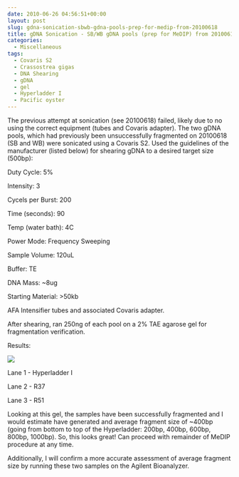 ```yaml
---
date: 2010-06-26 04:56:51+00:00
layout: post
slug: gdna-sonication-sbwb-gdna-pools-prep-for-medip-from-20100618
title: gDNA Sonication - SB/WB gDNA pools (prep for MeDIP) from 20100618
categories:
  - Miscellaneous
tags:
  - Covaris S2
  - Crassostrea gigas
  - DNA Shearing
  - gDNA
  - gel
  - Hyperladder I
  - Pacific oyster
---
```


The previous attempt at sonication (see 20100618) failed, likely due to no using the correct equipment (tubes and Covaris adapter). The two gDNA pools, which had previously been unsuccessfully fragmented on 20100618 (SB and WB) were sonicated using a Covaris S2. Used the guidelines of the manufacturer (listed below) for shearing gDNA to a desired target size (500bp):

Duty Cycle: 5%

Intensity: 3

Cycels per Burst: 200

Time (seconds): 90

Temp (water bath): 4C

Power Mode: Frequency Sweeping

Sample Volume: 120uL

Buffer: TE

DNA Mass: ~8ug

Starting Material: >50kb

AFA Intensifier tubes and associated Covaris adapter.

After shearing, ran 250ng of each pool on a 2% TAE agarose gel for fragmentation verification.

Results:

![](https://eagle.fish.washington.edu/Arabidopsis/20100625.jpg)

Lane 1 - Hyperladder I

Lane 2 - R37

Lane 3 - R51

Looking at this gel, the samples have been successfully fragmented and I would estimate have generated and average fragment size of ~400bp (going from bottom to top of the Hyperladder: 200bp, 400bp, 600bp, 800bp, 1000bp). So, this looks great! Can proceed with remainder of MeDIP procedure at any time.

Additionally, I will confirm a more accurate assessment of average fragment size by running these two samples on the Agilent Bioanalyzer.
